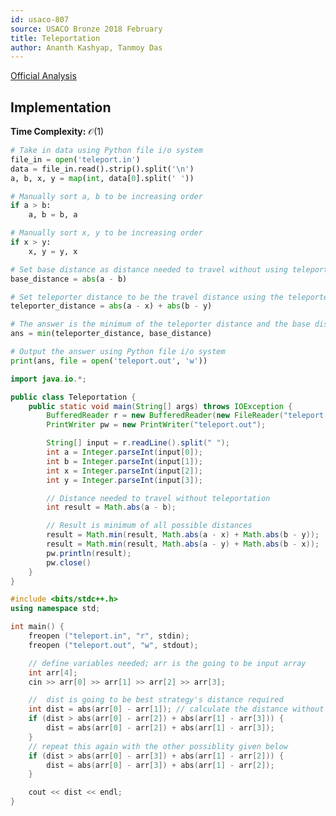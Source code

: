 ```yaml
---
id: usaco-807
source: USACO Bronze 2018 February
title: Teleportation
author: Ananth Kashyap, Tanmoy Das
---
```


[Official Analysis](http://www.usaco.org/current/data/sol_teleport_bronze_feb18.html)

## Implementation

**Time Complexity:** $\mathcal{O}(1)$

<LanguageSection>

<PySection>

```python
# Take in data using Python file i/o system
file_in = open('teleport.in')
data = file_in.read().strip().split('\n')
a, b, x, y = map(int, data[0].split(' '))

# Manually sort a, b to be increasing order
if a > b:
	a, b = b, a

# Manually sort x, y to be increasing order
if x > y:
	x, y = y, x

# Set base distance as distance needed to travel without using teleporter
base_distance = abs(a - b)

# Set teleporter distance to be the travel distance using the teleporter
teleporter_distance = abs(a - x) + abs(b - y)

# The answer is the minimum of the teleporter distance and the base distance
ans = min(teleporter_distance, base_distance)

# Output the answer using Python file i/o system
print(ans, file = open('teleport.out', 'w'))
```

</PySection>
	
<JavaSection>
	
```java
import java.io.*;

public class Teleportation {
	public static void main(String[] args) throws IOException {
		BufferedReader r = new BufferedReader(new FileReader("teleport.in"));
		PrintWriter pw = new PrintWriter("teleport.out");

		String[] input = r.readLine().split(" ");
		int a = Integer.parseInt(input[0]);
		int b = Integer.parseInt(input[1]);
		int x = Integer.parseInt(input[2]);
		int y = Integer.parseInt(input[3]);

		// Distance needed to travel without teleportation
		int result = Math.abs(a - b);

		// Result is minimum of all possible distances
		result = Math.min(result, Math.abs(a - x) + Math.abs(b - y));
		result = Math.min(result, Math.abs(a - y) + Math.abs(b - x));
		pw.println(result);
		pw.close()
	}
}
```
	
</JavaSection>

<CPPSection>

```cpp
#include <bits/stdc++.h>
using namespace std;

int main() {
    freopen ("teleport.in", "r", stdin);
    freopen ("teleport.out", "w", stdout);

	// define variables needed; arr is the going to be input array
    int arr[4];
    cin >> arr[0] >> arr[1] >> arr[2] >> arr[3];

	//  dist is going to be best strategy's distance required
    int dist = abs(arr[0] - arr[1]); // calculate the distance without travel
    if (dist > abs(arr[0] - arr[2]) + abs(arr[1] - arr[3])) {
        dist = abs(arr[0] - arr[2]) + abs(arr[1] - arr[3]);
    }
    // repeat this again with the other possiblity given below
    if (dist > abs(arr[0] - arr[3]) + abs(arr[1] - arr[2])) {
        dist = abs(arr[0] - arr[3]) + abs(arr[1] - arr[2]);
    }

    cout << dist << endl;
}
```
</CPPSection>

</LanguageSection>
